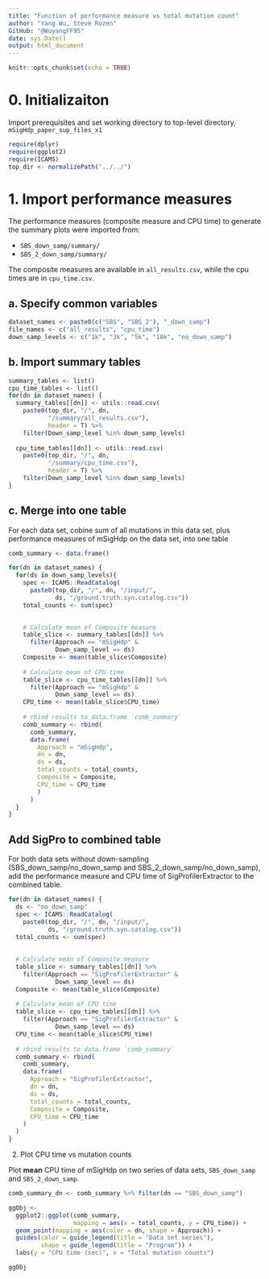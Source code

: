 ```yaml
---
title: "Function of performance measure vs total mutation count"
author: "Yang Wu, Steve Rozen"
GitHub: "@WuyangFF95"
date: sys.Date()
output: html_document
---
```


```r
knitr::opts_chunk$set(echo = TRUE)
```

 
# 0. Initializaiton 

Import prerequisites and set working directory to top-level directory, `mSigHdp_paper_sup_files_x1`

```r
require(dplyr)
require(ggplot2)
require(ICAMS)
top_dir <- normalizePath("../../")
```


# 1. Import performance measures

The performance measures (composite measure and CPU time) to generate the summary plots were imported from:

* `SBS_down_samp/summary/`
* `SBS_2_down_samp/summary/`

The composite measures are available in `all_results.csv`, while the cpu times are in `cpu_time.csv`.

## a. Specify common variables
```r
dataset_names <- paste0(c("SBS", "SBS_2"), "_down_samp")
file_names <- c("all_results", "cpu_time")
down_samp_levels <- c("1k", "3k", "5k", "10k", "no_down_samp")
```


## b. Import summary tables
```r
summary_tables <- list()
cpu_time_tables <- list()
for(dn in dataset_names) {
  summary_tables[[dn]] <- utils::read.csv(
    paste0(top_dir, "/", dn, 
           "/summary/all_results.csv"),
           header = T) %>% 
    filter(Down_samp_level %in% down_samp_levels)
    
  cpu_time_tables[[dn]] <- utils::read.csv(
    paste0(top_dir, "/", dn,
           "/summary/cpu_time.csv"),
           header = T) %>% 
    filter(Down_samp_level %in% down_samp_levels)
}
```

## c. Merge into one table

For each data set, cobine sum of all mutations in this data set, plus performance measures of mSigHdp on the data set, into one table
```r
comb_summary <- data.frame()

for(dn in dataset_names) {
  for(ds in down_samp_levels){
    spec <- ICAMS::ReadCatalog(
      paste0(top_dir, "/", dn, "/input/",
             ds, "/ground.truth.syn.catalog.csv"))
    total_counts <- sum(spec)

    
    # Calculate mean of Composite measure
    table_slice <- summary_tables[[dn]] %>% 
      filter(Approach == "mSigHdp" & 
             Down_samp_level == ds)
    Composite <- mean(table_slice$Composite)
    
    # Calculate mean of CPU time
    table_slice <- cpu_time_tables[[dn]] %>% 
      filter(Approach == "mSigHdp" & 
             Down_samp_level == ds)
    CPU_time <- mean(table_slice$CPU_time)
    
    # rbind results to data.frame `comb_summary`
    comb_summary <- rbind(
      comb_summary,
      data.frame(
        Approach = "mSigHdp",
        dn = dn,
        ds = ds,
        total_counts = total_counts,
        Composite = Composite,
        CPU_time = CPU_time
        )
      )
  }
}
```


## Add SigPro to combined table

For both data sets without down-sampling (SBS_down_samp/no_down_samp and SBS_2_down_samp/no_down_samp), add the performance measure and CPU time of SigProfilerExtractor to the combined table.
```r
for(dn in dataset_names) {
  ds <- "no_down_samp"
  spec <- ICAMS::ReadCatalog(
    paste0(top_dir, "/", dn, "/input/",
           ds, "/ground.truth.syn.catalog.csv"))
  total_counts <- sum(spec)
  
  
  # Calculate mean of Composite measure
  table_slice <- summary_tables[[dn]] %>% 
    filter(Approach == "SigProfilerExtractor" & 
             Down_samp_level == ds)
  Composite <- mean(table_slice$Composite)
  
  # Calculate mean of CPU time
  table_slice <- cpu_time_tables[[dn]] %>% 
    filter(Approach == "SigProfilerExtractor" & 
             Down_samp_level == ds)
  CPU_time <- mean(table_slice$CPU_time)
  
  # rbind results to data.frame `comb_summary`
  comb_summary <- rbind(
    comb_summary,
    data.frame(
      Approach = "SigProfilerExtractor",
      dn = dn,
      ds = ds,
      total_counts = total_counts,
      Composite = Composite,
      CPU_time = CPU_time
    )
  )
}

```



2. Plot CPU time vs mutation counts

Plot **mean** CPU time of mSigHdp on two series of data sets, `SBS_down_samp` and `SBS_2_down_samp`.
```r
comb_summary_dn <- comb_summary %>% filter(dn == "SBS_down_samp")

ggObj <- 
  ggplot2::ggplot(comb_summary, 
                  mapping = aes(x = total_counts, y = CPU_time)) +
  geom_point(mapping = aes(color = dn, shape = Approach)) + 
  guides(color = guide_legend(title = "Data set series"),
         shape = guide_legend(title = "Program")) +
  labs(y = "CPU time (sec)", x = "Total mutation counts")

ggObj
```





